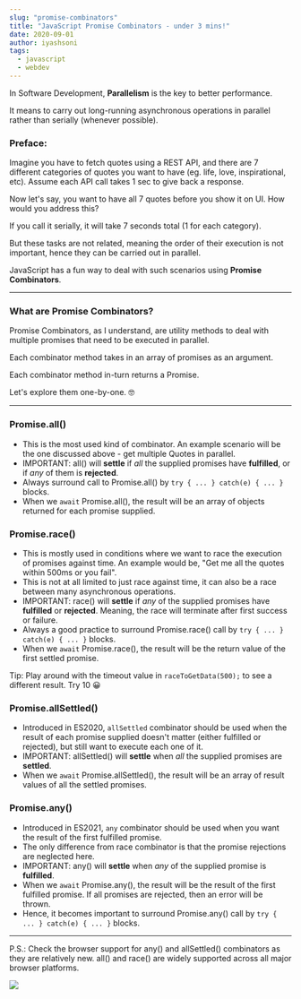 ```yaml
---
slug: "promise-combinators"
title: "JavaScript Promise Combinators - under 3 mins!"
date: 2020-09-01
author: iyashsoni
tags:
  - javascript
  - webdev
---
```



In Software Development, **Parallelism** is the key to better performance.

It means to carry out long-running asynchronous operations in parallel rather than serially (whenever possible).

### Preface:

Imagine you have to fetch quotes using a REST API, and there are 7 different categories of quotes you want to have (eg. life, love, inspirational, etc). Assume each API call takes 1 sec to give back a response.

Now let's say, you want to have all 7 quotes before you show it on UI. How would you address this?

If you call it serially, it will take 7 seconds total (1 for each category).

But these tasks are not related, meaning the order of their execution is not important, hence they can be carried out in parallel.

JavaScript has a fun way to deal with such scenarios using **Promise Combinators**.

---

### What are Promise Combinators?

Promise Combinators, as I understand, are utility methods to deal with multiple promises that need to be executed in parallel.

Each combinator method takes in an array of promises as an argument.

Each combinator method in-turn returns a Promise.

Let's explore them one-by-one. 🤓

---

### Promise.all()

- This is the most used kind of combinator. An example scenario will be the one discussed above - get multiple Quotes in parallel.
- IMPORTANT: all() will **settle** if _all_ the supplied promises have **fulfilled**, or if _any_ of them is **rejected**.
- Always surround call to Promise.all() by `try { ... } catch(e) { ... }` blocks.
- When we `await` Promise.all(), the result will be an array of objects returned for each promise supplied.

<Codepen
  hash="oNxeLpa"
  user="iyashsoni"
  defaultTab="js"
  themeId="light"
  height="500"
/>

### Promise.race()

- This is mostly used in conditions where we want to race the execution of promises against time. An example would be, "Get me all the quotes within 500ms or you fail".
- This is not at all limited to just race against time, it can also be a race between many asynchronous operations.
- IMPORTANT: race() will **settle** if _any_ of the supplied promises have **fulfilled** or **rejected**. Meaning, the race will terminate after first success or failure.
- Always a good practice to surround Promise.race() call by `try { ... } catch(e) { ... }` blocks.
- When we `await` Promise.race(), the result will be the return value of the first settled promise.

<Codepen
  hash="mdPMGrJ"
  user="iyashsoni"
  defaultTab="js"
  themeId="light"
  height="500"
/>

Tip: Play around with the timeout value in `raceToGetData(500);` to see a different result. Try 10 😀

### Promise.allSettled()

- Introduced in ES2020, `allSettled` combinator should be used when the result of each promise supplied doesn't matter (either fulfilled or rejected), but still want to execute each one of it.
- IMPORTANT: allSettled() will **settle** when _all_ the supplied promises are **settled**.
- When we `await` Promise.allSettled(), the result will be an array of result values of all the settled promises.

<Codepen
  hash="oNxePEv"
  user="iyashsoni"
  defaultTab="js"
  themeId="light"
  height="500"
/>

### Promise.any()

- Introduced in ES2021, `any` combinator should be used when you want the result of the first fulfilled promise.
- The only difference from race combinator is that the promise rejections are neglected here.
- IMPORTANT: any() will **settle** when _any_ of the supplied promise is **fulfilled**.
- When we `await` Promise.any(), the result will be the result of the first fulfilled promise. If all promises are rejected, then an error will be thrown.
- Hence, it becomes important to surround Promise.any() call by `try { ... } catch(e) { ... }` blocks.

<Codepen
  hash="LYNjJJY"
  user="iyashsoni"
  defaultTab="js"
  themeId="light"
  height="500"
/>

---

P.S.: Check the browser support for any() and allSettled() combinators as they are relatively new. all() and race() are widely supported across all major browser platforms.

![](https://media.giphy.com/media/i6hulbv7glgFq/giphy.gif)
